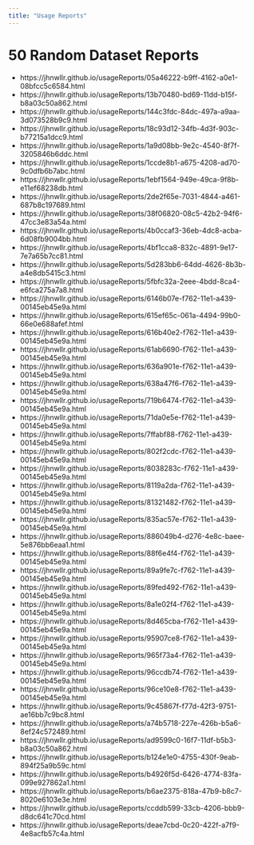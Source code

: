 ```yaml
---
title: "Usage Reports"
---
```


# 50 Random Dataset Reports

 * https://jhnwllr.github.io/usageReports/05a46222-b9ff-4162-a0e1-08bfcc5c6584.html
 * https://jhnwllr.github.io/usageReports/13b70480-bd69-11dd-b15f-b8a03c50a862.html
 * https://jhnwllr.github.io/usageReports/144c3fdc-84dc-497a-a9aa-3d073528b9c9.html
 * https://jhnwllr.github.io/usageReports/18c93d12-34fb-4d3f-903c-b77215a1dcc9.html
 * https://jhnwllr.github.io/usageReports/1a9d08bb-9e2c-4540-8f7f-3205846b6ddc.html
 * https://jhnwllr.github.io/usageReports/1ccde8b1-a675-4208-ad70-9c0dfb6b7abc.html
 * https://jhnwllr.github.io/usageReports/1ebf1564-949e-49ca-9f8b-e11ef68238db.html
 * https://jhnwllr.github.io/usageReports/2de2f65e-7031-4844-a461-687b8c197689.html
 * https://jhnwllr.github.io/usageReports/38f06820-08c5-42b2-94f6-47cc3e83a54a.html
 * https://jhnwllr.github.io/usageReports/4b0ccaf3-36eb-4dc8-acba-6d08fb9004bb.html
 * https://jhnwllr.github.io/usageReports/4bf1cca8-832c-4891-9e17-7e7a65b7cc81.html
 * https://jhnwllr.github.io/usageReports/5d283bb6-64dd-4626-8b3b-a4e8db5415c3.html
 * https://jhnwllr.github.io/usageReports/5fbfc32a-2eee-4bdd-8ca4-e6fca275a7a8.html
 * https://jhnwllr.github.io/usageReports/6146b07e-f762-11e1-a439-00145eb45e9a.html
 * https://jhnwllr.github.io/usageReports/615ef65c-061a-4494-99b0-66e0e688afef.html
 * https://jhnwllr.github.io/usageReports/616b40e2-f762-11e1-a439-00145eb45e9a.html
 * https://jhnwllr.github.io/usageReports/61ab6690-f762-11e1-a439-00145eb45e9a.html
 * https://jhnwllr.github.io/usageReports/636a901e-f762-11e1-a439-00145eb45e9a.html
 * https://jhnwllr.github.io/usageReports/638a47f6-f762-11e1-a439-00145eb45e9a.html
 * https://jhnwllr.github.io/usageReports/719b6474-f762-11e1-a439-00145eb45e9a.html
 * https://jhnwllr.github.io/usageReports/71da0e5e-f762-11e1-a439-00145eb45e9a.html
 * https://jhnwllr.github.io/usageReports/7ffabf88-f762-11e1-a439-00145eb45e9a.html
 * https://jhnwllr.github.io/usageReports/802f2cdc-f762-11e1-a439-00145eb45e9a.html
 * https://jhnwllr.github.io/usageReports/8038283c-f762-11e1-a439-00145eb45e9a.html
 * https://jhnwllr.github.io/usageReports/8119a2da-f762-11e1-a439-00145eb45e9a.html
 * https://jhnwllr.github.io/usageReports/81321482-f762-11e1-a439-00145eb45e9a.html
 * https://jhnwllr.github.io/usageReports/835ac57e-f762-11e1-a439-00145eb45e9a.html
 * https://jhnwllr.github.io/usageReports/886049b4-d276-4e8c-baee-5e876bb6eaa1.html
 * https://jhnwllr.github.io/usageReports/88f6e4f4-f762-11e1-a439-00145eb45e9a.html
 * https://jhnwllr.github.io/usageReports/89a9fe7c-f762-11e1-a439-00145eb45e9a.html
 * https://jhnwllr.github.io/usageReports/89fed492-f762-11e1-a439-00145eb45e9a.html
 * https://jhnwllr.github.io/usageReports/8a1e02f4-f762-11e1-a439-00145eb45e9a.html
 * https://jhnwllr.github.io/usageReports/8d465cba-f762-11e1-a439-00145eb45e9a.html
 * https://jhnwllr.github.io/usageReports/95907ce8-f762-11e1-a439-00145eb45e9a.html
 * https://jhnwllr.github.io/usageReports/965f73a4-f762-11e1-a439-00145eb45e9a.html
 * https://jhnwllr.github.io/usageReports/96ccdb74-f762-11e1-a439-00145eb45e9a.html
 * https://jhnwllr.github.io/usageReports/96ce10e8-f762-11e1-a439-00145eb45e9a.html
 * https://jhnwllr.github.io/usageReports/9c45867f-f77d-42f3-9751-ae16bb7c9bc8.html
 * https://jhnwllr.github.io/usageReports/a74b5718-227e-426b-b5a6-8ef24c572489.html
 * https://jhnwllr.github.io/usageReports/ad9599c0-16f7-11df-b5b3-b8a03c50a862.html
 * https://jhnwllr.github.io/usageReports/b124e1e0-4755-430f-9eab-894f25a9b59c.html
 * https://jhnwllr.github.io/usageReports/b4926f5d-6426-4774-83fa-099e927862a1.html
 * https://jhnwllr.github.io/usageReports/b6ae2375-818a-47b9-b8c7-8020e6103e3e.html
 * https://jhnwllr.github.io/usageReports/ccddb599-33cb-4206-bbb9-d8dc641c70cd.html
 * https://jhnwllr.github.io/usageReports/deae7cbd-0c20-422f-a7f9-4e8acfb57c4a.html





